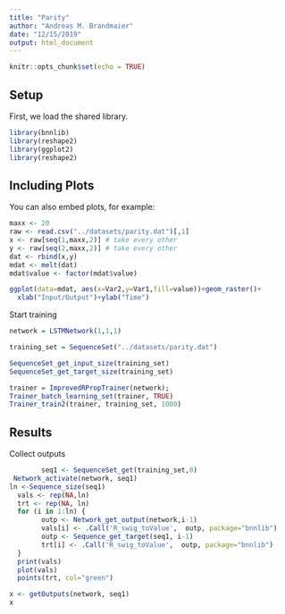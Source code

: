 ```yaml
---
title: "Parity"
author: "Andreas M. Brandmaier"
date: "12/15/2019"
output: html_document
---
```


```r
knitr::opts_chunk$set(echo = TRUE)
```

## Setup

First, we load the shared library.

```r
library(bnnlib)
library(reshape2)
library(ggplot2)
library(reshape2)
```

## Including Plots

You can also embed plots, for example:

```r

maxx <- 20
raw <- read.csv("../datasets/parity.dat")[,1]
x <- raw[seq(1,maxx,2)] # take every other
y <- raw[seq(2,maxx,2)] # take every other
dat <- rbind(x,y)
mdat <- melt(dat)
mdat$value <- factor(mdat$value)

ggplot(data=mdat, aes(x=Var2,y=Var1,fill=value))+geom_raster()+
  xlab("Input/Output")+ylab("Time")
```

Start training

```r

network = LSTMNetwork(1,1,1)

training_set = SequenceSet("../datasets/parity.dat")

SequenceSet_get_input_size(training_set)
SequenceSet_get_target_size(training_set)

trainer = ImprovedRPropTrainer(network);
Trainer_batch_learning_set(trainer, TRUE)
Trainer_train2(trainer, training_set, 1000)
```
	
	
## Results

Collect outputs

```r
		seq1 <- SequenceSet_get(training_set,0)
 Network_activate(network, seq1)
ln <-Sequence_size(seq1)
  vals <- rep(NA,ln)
  trt <- rep(NA, ln)
  for (i in 1:ln) {
		outp <- Network_get_output(network,i-1)
		vals[i] <- .Call('R_swig_toValue',  outp, package="bnnlib") 
		outp <- Sequence_get_target(seq1, i-1)
		trt[i] <- .Call('R_swig_toValue',  outp, package="bnnlib") 
  }
  print(vals)
  plot(vals)
  points(trt, col="green")
```

```r
x <- getOutputs(network, seq1)
x
```




